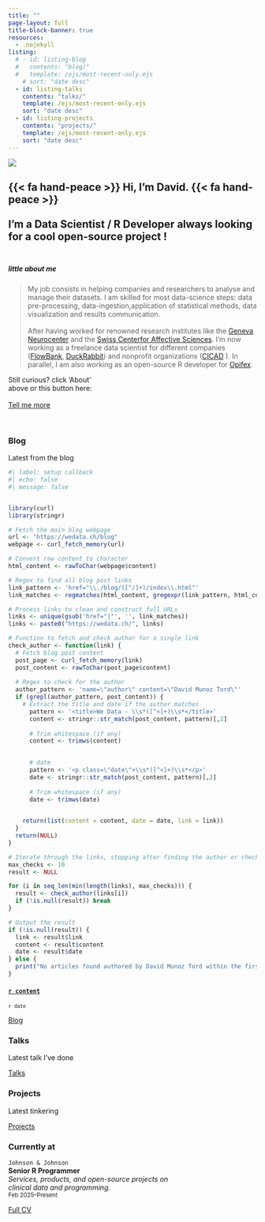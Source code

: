 ```yaml
---
title: ""
page-layout: full
title-block-banner: true
resources:
  - .nojekyll
listing: 
  # - id: listing-blog
  #   contents: "blog/"
  #   template: /ejs/most-recent-only.ejs
    # sort: "date desc"
  - id: listing-talks
    contents: "talks/"
    template: /ejs/most-recent-only.ejs
    sort: "date desc"
  - id: listing-projects
    contents: "projects/"
    template: /ejs/most-recent-only.ejs
    sort: "date desc"
---
```


::: {#img-me .center}
![](images/me.png)
:::


::: {.center-text}
## {{< fa hand-peace >}} Hi, I'm David. {{< fa hand-peace >}} <br><br> I'm a Data Scientist / R Developer always looking for a cool open-source project ! <br><br>
:::

::: {.grid}

::: {.g-col-8}
##### little about me

> My job consists in helping companies and researchers to analyse and manage their datasets. 
I am skilled for most data-science steps: data pre-processing, data-ingestion,application of statistical methods, data visualization and results communication.
<br><br>
After having worked for renowned research institutes like the <a href="https://neurocenter-unige.ch/">Geneva Neurocenter</a> and the <a href="https://www.unige.ch/cisa/">Swiss Centerfor Affective Sciences</a>. I'm now working as a freelance data scientist for different companies (<a href="https://www.flowbank.com/en/about-us">FlowBank</a>, <a href="https://duckrabbit.ch/">DuckRabbit</a>) and 
nonprofit organizations (<a href="http://cicad.ch/">CICAD</a> ). In parallel, I am also working as an open-source R developer for <a href="https://opifex.org/">Opifex</a>. 
<br>
:::

::: {.g-col-4 .vh-center .center-text}
Still curious? click 'About'<br> above or this button here:<br><br>
[Tell me more](about.qmd){.btn .btn-secondary role="button"}
:::

:::

<br>

::: {.content-block}
::: {.features}

::: {.feature}
::: {.feature-top}
### Blog

Latest from the blog



```r
#| label: setup callback
#| echo: false
#| message: false


library(curl)
library(stringr)

# Fetch the main blog webpage
url <- "https://wedata.ch/blog"
webpage <- curl_fetch_memory(url)

# Convert raw content to character
html_content <- rawToChar(webpage$content)

# Regex to find all blog post links
link_pattern <- 'href="\\./blog/([^/]+)/index\\.html"'
link_matches <- regmatches(html_content, gregexpr(link_pattern, html_content, perl=TRUE))[[1]]

# Process links to clean and construct full URLs
links <- unique(gsub('href="|"', '', link_matches))
links <- paste0("https://wedata.ch/", links)

# Function to fetch and check author for a single link
check_author <- function(link) {
  # Fetch blog post content
  post_page <- curl_fetch_memory(link)
  post_content <- rawToChar(post_page$content)
  
  # Regex to check for the author
  author_pattern <- 'name=\"author\" content=\"David Munoz Tord\"'
  if (grepl(author_pattern, post_content)) {
    # Extract the title and date if the author matches
      pattern <- '<title>We Data - \\s*([^<]+)\\s*</title>'
      content <- stringr::str_match(post_content, pattern)[,2]
      
      # Trim whitespace (if any)
      content <- trimws(content)
    

      # date
      pattern <- '<p class=\"date\">\\s*([^<]+)\\s*</p>'
      date <- stringr::str_match(post_content, pattern)[,2]
      
      # Trim whitespace (if any)
      date <- trimws(date)

    
    return(list(content = content, date = date, link = link))
  }
  return(NULL)
}

# Iterate through the links, stopping after finding the author or checking N links
max_checks <- 10
result <- NULL

for (i in seq_len(min(length(links), max_checks))) {
  result <- check_author(links[i])
  if (!is.null(result)) break
}

# Output the result
if (!is.null(result)) {
  link <- result$link
  content <- result$content
  date <- result$date
} else {
  print("No articles found authored by David Munoz Tord within the first N links.")
}


```
::: {} 
<h4>[`r content`](`r link`)</h4>
<!-- <iframe style="width:100%;overflow:auto;" src=`r link`></iframe> .iframe-container -->
<p><small><i class="fa-solid fa-calendar" aria-label="calendar"></i> 
`r date`
</small></p>
:::
:::


<!-- ::: {} -->
<!-- ::: {.iframe-container} -->
<!-- <iframe class="iframe-responsive" scrolling="no" src="https://wedata.ch/blog.html"></iframe> -->
<!-- ::: -->
<!-- ::: -->


::: {.feature-bottom}
[Blog](`r link`){.btn .btn-secondary role="button"}
:::
:::

<!-- ::: {.feature-bottom} -->
<!-- [Blog](https://wedata.ch/blog.html){.btn .btn-secondary role="button"} -->
<!-- ::: -->
<!-- ::: -->

::: {.feature}
::: {.feature-top}
### Talks

Latest talk I've done

::: {#listing-talks}
:::
:::

::: {.feature-bottom}
[Talks](talks.qmd){.btn .btn-secondary role="button"}
:::
:::

::: {.feature}
::: {.feature-top}
### Projects

Latest tinkering

::: {#listing-projects}
:::
:::

::: {.feature-bottom}
[Projects](projects.qmd){.btn .btn-secondary role="button"}
:::
:::

:::
:::

### Currently at

`Johnson & Johnson`<br>
__Senior R Programmer __<br>
_Services, products, and open-source projects on <br>
clinical data and programming._ <br>
<small>Feb 2025--Present</small> 

[Full CV](https://github.com/munoztd0/homepage/raw/main/files/CV.pdf){.btn .btn-secondary role="button"}

<link rel="me" href="https://github/com/munoztd0">
